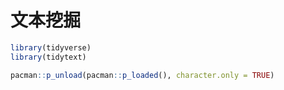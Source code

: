 # 文本挖掘 {#tidytext}


```r
library(tidyverse)
library(tidytext)
```



```r
pacman::p_unload(pacman::p_loaded(), character.only = TRUE)
```
